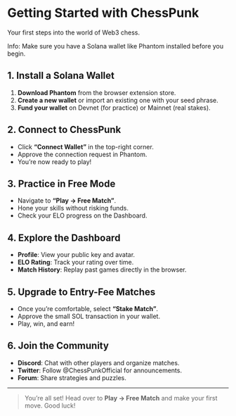 # Getting Started with ChessPunk

Your first steps into the world of Web3 chess.

<Callout type="info">
  Info: Make sure you have a Solana wallet like Phantom installed before you begin.
</Callout>

## 1. Install a Solana Wallet

1. **Download Phantom** from the browser extension store.  
2. **Create a new wallet** or import an existing one with your seed phrase.  
3. **Fund your wallet** on Devnet (for practice) or Mainnet (real stakes).

## 2. Connect to ChessPunk

- Click **“Connect Wallet”** in the top-right corner.  
- Approve the connection request in Phantom.  
- You’re now ready to play!

## 3. Practice in Free Mode

- Navigate to **“Play → Free Match”**.  
- Hone your skills without risking funds.  
- Check your ELO progress on the Dashboard.

## 4. Explore the Dashboard

- **Profile**: View your public key and avatar.  
- **ELO Rating**: Track your rating over time.  
- **Match History**: Replay past games directly in the browser.

## 5. Upgrade to Entry-Fee Matches

- Once you’re comfortable, select **“Stake Match”**.  
- Approve the small SOL transaction in your wallet.  
- Play, win, and earn!

## 6. Join the Community

- **Discord**: Chat with other players and organize matches.  
- **Twitter**: Follow @ChessPunkOfficial for announcements.  
- **Forum**: Share strategies and puzzles.

---

> You’re all set! Head over to **Play → Free Match** and make your first move. Good luck!

